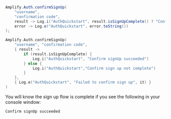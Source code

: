 <BlockSwitcher>

<Block name="Java">

```java
Amplify.Auth.confirmSignUp(
    "username",
    "confirmation code",
    result -> Log.i("AuthQuickstart", result.isSignUpComplete() ? "Confirm signUp succeeded" : "Confirm sign up not complete"),
    error -> Log.e("AuthQuickstart", error.toString())
);
```

</Block>

<Block name="Kotlin">

```kotlin
Amplify.Auth.confirmSignUp(
    "username", "confirmation code",
    { result ->
        if (result.isSignUpComplete) {
            Log.i("AuthQuickstart", "Confirm signUp succeeded")
        } else {
            Log.i("AuthQuickstart","Confirm sign up not complete")
        }
    },
    { Log.e("AuthQuickstart", "Failed to confirm sign up", it) }
)
```

</Block>

</BlockSwitcher>

You will know the sign up flow is complete if you see the following in your console window:

```console
Confirm signUp succeeded
```
